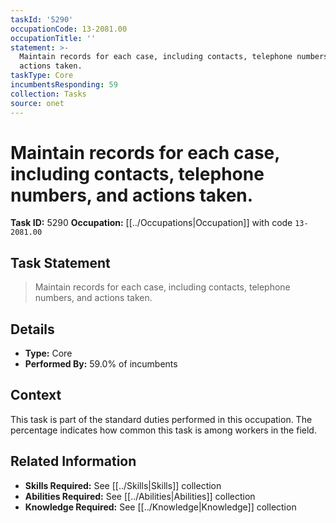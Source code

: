 ```yaml
---
taskId: '5290'
occupationCode: 13-2081.00
occupationTitle: ''
statement: >-
  Maintain records for each case, including contacts, telephone numbers, and
  actions taken.
taskType: Core
incumbentsResponding: 59
collection: Tasks
source: onet
---
```

# Maintain records for each case, including contacts, telephone numbers, and actions taken.

**Task ID:** 5290
**Occupation:** [[../Occupations|Occupation]] with code `13-2081.00`

## Task Statement

> Maintain records for each case, including contacts, telephone numbers, and actions taken.

## Details

- **Type:** Core
- **Performed By:** 59.0% of incumbents

## Context

This task is part of the standard duties performed in this occupation. The percentage indicates how common this task is among workers in the field.

## Related Information

- **Skills Required:** See [[../Skills|Skills]] collection
- **Abilities Required:** See [[../Abilities|Abilities]] collection
- **Knowledge Required:** See [[../Knowledge|Knowledge]] collection
